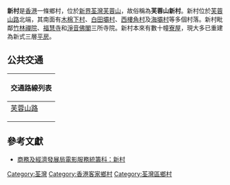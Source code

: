 {{Expand|time=2011-10-09T13:27:57+00:00}}
{{Nofootnotes|time=2011-10-09T13:27:57+00:00}}
'''新村'''是[[香港|香港]]一條鄉村，位於[[新界|新界]][[荃灣|荃灣]][[芙蓉山_(香港)|芙蓉山]]，故俗稱為'''芙蓉山新村'''。新村位於[[芙蓉山路|芙蓉山路]]北端，其南面有[[木棉下村|木棉下村]]、[[白田壩村|白田壩村]]、[[西樓角村|西樓角村]]及[[海壩村|海壩村]]等多個村落。新村毗鄰[[竹林禪院|竹林禪院]]、[[福慧寺|福慧寺]]和[[淨音佛閣|淨音佛閣]]三所寺院。新村本來有數十幢[[寮屋|寮屋]]，現大多已重建為新式三層[[平房|平房]]。

== 公共交通 ==
{| class="mw-collapsible mw-collapsed wikitable" style="margin: 0 auto; width: auto;"
! 交通路線列表
|-
|
; [[芙蓉山路|芙蓉山路]]
{{新界專線小巴簡單列表|85}}
|}


== 參考文獻 ==
* [http://hkfso.com/chi/lib/locations_details.cfm?Photo_Num=01401 商務及經濟發展局電影服務統籌科：新村] {{Dead link|date=2018年3月 |bot=InternetArchiveBot |fix-attempted=yes}}

{{Tw-places}}

[[Category:荃灣|Category:荃灣]]
[[Category:香港客家鄉村|Category:香港客家鄉村]]
[[Category:荃灣區鄉村|Category:荃灣區鄉村]]
{{HK-geo-stub}}